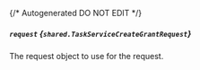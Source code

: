 {/* Autogenerated DO NOT EDIT  */}

##### `request` *{`shared.TaskServiceCreateGrantRequest`}*
The request object to use for the request.
<Collapsible>
    <TaskServiceCreateGrantRequest/>
</Collapsible>


